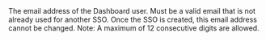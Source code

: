  

  
<ParamField body="Email" type="boolean" required>  
<MaxLength255Characters />     
The email address of the Dashboard user. Must be a valid email that is not already used for another SSO. Once the SSO is created, this email address cannot be changed.  
Note: A maximum of 12 consecutive digits are allowed.   

<Expandable title="properties">  

</Expandable> 
</ParamField>